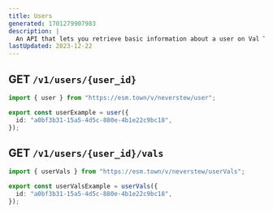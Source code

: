 ```yaml
---
title: Users
generated: 1701279907983
description: |
  An API that lets you retrieve basic information about a user on Val Town
lastUpdated: 2023-12-22
---
```



## GET `/v1/users/{user_id}`

```ts title="Example" val
import { user } from "https://esm.town/v/neverstew/user";

export const userExample = user({
  id: "a0bf3b31-15a5-4d5c-880e-4b1e22c9bc18",
});
```

## GET `/v1/users/{user_id}/vals`

```ts title="Example" val
import { userVals } from "https://esm.town/v/neverstew/userVals";

export const userValsExample = userVals({
  id: "a0bf3b31-15a5-4d5c-880e-4b1e22c9bc18",
});
```